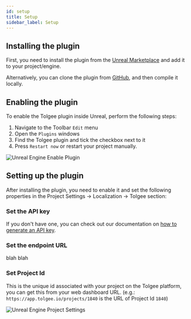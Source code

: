 ```yaml
---
id: setup
title: Setup
sidebar_label: Setup
---
```


## Installing the plugin

First, you need to install the plugin from the [Unreal Marketplace](TODO) and add it to your project/engine.

Alternatively, you can clone the plugin from [GitHub](https://github.com/tolgee/tolgee-unreal), and then compile it locally.

## Enabling the plugin

To enable the Tolgee plugin inside Unreal, perform the following steps:

1. Navigate to the Toolbar `Edit` menu
1. Open the `Plugins` windows
1. Find the Tolgee plugin and tick the checkbox next to it
1. Press `Restart now` or restart your project manually.

![Unreal Engine Enable Plugin](/img/docs/platform/unreal-plugin/enable-plugin.png)

## Setting up the plugin

After installing the plugin, you need to enable it and set the following properties in the Project Settings → Localization → Tolgee section:

### Set the API key

If you don't have one, you can check out our documentation on [how to generate an API key](/platform/account_settings/api_keys_and_pat_tokens#generation).

### Set the endpoint URL

blah blah

### Set Project Id

This is the unique id associated with your project on the Tolgee platform, you can get this from your web dashboard URL. (e.g.: `https://app.tolgee.io/projects/1840` is the URL of Project Id `1840`)

![Unreal Engine Project Settings](/img/docs/platform/unreal-plugin/project-settings.png)
